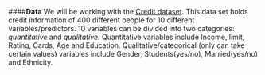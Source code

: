 ####**Data**
We will be working with the [Credit dataset](http://www-bcf.usc.edu/~gareth/ISL/Credit.csv).  This data set holds credit information of 400 different people for 10 different variables/predictors. 10 variables can be divided into two categories: _quantitative_ and _qualitative_. Quantitative variables include Income, limit, Rating, Cards, Age and Education. Qualitative/categorical (only can take certain values) variables include Gender, Students(yes/no), Married(yes/no) and Ethnicity.

